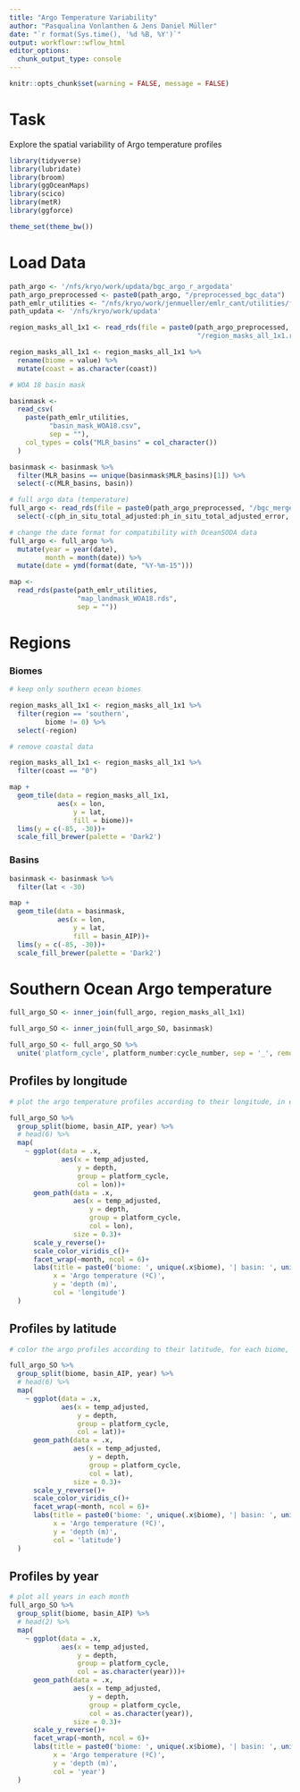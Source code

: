 ```yaml
---
title: "Argo Temperature Variability"
author: "Pasqualina Vonlanthen & Jens Daniel Müller"
date: "`r format(Sys.time(), '%d %B, %Y')`"
output: workflowr::wflow_html
editor_options:
  chunk_output_type: console
---
```


```r
knitr::opts_chunk$set(warning = FALSE, message = FALSE)
```

# Task 

Explore the spatial variability of Argo temperature profiles 

```r

library(tidyverse)
library(lubridate)
library(broom)
library(ggOceanMaps)
library(scico)
library(metR)
library(ggforce)
```

```r

theme_set(theme_bw())

```

# Load Data 

```r

path_argo <- '/nfs/kryo/work/updata/bgc_argo_r_argodata'
path_argo_preprocessed <- paste0(path_argo, "/preprocessed_bgc_data")
path_emlr_utilities <- "/nfs/kryo/work/jenmueller/emlr_cant/utilities/files/"
path_updata <- '/nfs/kryo/work/updata'
```

```r

region_masks_all_1x1 <- read_rds(file = paste0(path_argo_preprocessed,
                                               "/region_masks_all_1x1.rds"))

region_masks_all_1x1 <- region_masks_all_1x1 %>%
  rename(biome = value) %>% 
  mutate(coast = as.character(coast))

# WOA 18 basin mask

basinmask <-
  read_csv(
    paste(path_emlr_utilities,
          "basin_mask_WOA18.csv",
          sep = ""),
    col_types = cols("MLR_basins" = col_character())
  )

basinmask <- basinmask %>%
  filter(MLR_basins == unique(basinmask$MLR_basins)[1]) %>% 
  select(-c(MLR_basins, basin))

# full argo data (temperature)
full_argo <- read_rds(file = paste0(path_argo_preprocessed, "/bgc_merge_flag_A.rds")) %>% 
  select(-c(ph_in_situ_total_adjusted:ph_in_situ_total_adjusted_error, profile_ph_in_situ_total_qc))

# change the date format for compatibility with OceanSODA data
full_argo <- full_argo %>%
  mutate(year = year(date),
         month = month(date)) %>%
  mutate(date = ymd(format(date, "%Y-%m-15")))

map <-
  read_rds(paste(path_emlr_utilities,
                 "map_landmask_WOA18.rds",
                 sep = ""))

```

# Regions 

### Biomes 

```r

# keep only southern ocean biomes 

region_masks_all_1x1 <- region_masks_all_1x1 %>%
  filter(region == 'southern',
         biome != 0) %>% 
  select(-region)

# remove coastal data 

region_masks_all_1x1 <- region_masks_all_1x1 %>% 
  filter(coast == "0")
```

```r

map +
  geom_tile(data = region_masks_all_1x1, 
            aes(x = lon, 
                y = lat, 
                fill = biome))+
  lims(y = c(-85, -30))+
  scale_fill_brewer(palette = 'Dark2')

```

### Basins

```r

basinmask <- basinmask %>%
  filter(lat < -30)
```

```r

map +
  geom_tile(data = basinmask, 
            aes(x = lon, 
                y = lat, 
                fill = basin_AIP))+
  lims(y = c(-85, -30))+
  scale_fill_brewer(palette = 'Dark2')
```

# Southern Ocean Argo temperature 

```r

full_argo_SO <- inner_join(full_argo, region_masks_all_1x1)

full_argo_SO <- inner_join(full_argo_SO, basinmask)

full_argo_SO <- full_argo_SO %>% 
  unite('platform_cycle', platform_number:cycle_number, sep = '_', remove = FALSE)
```

## Profiles by longitude 

```r

# plot the argo temperature profiles according to their longitude, in each biome, basin, and year

full_argo_SO %>% 
  group_split(biome, basin_AIP, year) %>% 
  # head(6) %>% 
  map(
    ~ ggplot(data = .x,
             aes(x = temp_adjusted,
                 y = depth,
                 group = platform_cycle,
                 col = lon))+
      geom_path(data = .x,
                aes(x = temp_adjusted,
                    y = depth,
                    group = platform_cycle,
                    col = lon), 
                size = 0.3)+
      scale_y_reverse()+
      scale_color_viridis_c()+
      facet_wrap(~month, ncol = 6)+
      labs(title = paste0('biome: ', unique(.x$biome), '| basin: ', unique(.x$basin_AIP), ' |', unique(.x$year)),
           x = 'Argo temperature (ºC)',
           y = 'depth (m)',
           col = 'longitude')
  )
```

## Profiles by latitude 

```r

# color the argo profiles according to their latitude, for each biome, basin, and year 

full_argo_SO %>% 
  group_split(biome, basin_AIP, year) %>% 
  # head(6) %>% 
  map(
    ~ ggplot(data = .x,
             aes(x = temp_adjusted,
                 y = depth,
                 group = platform_cycle,
                 col = lat))+
      geom_path(data = .x,
                aes(x = temp_adjusted,
                    y = depth,
                    group = platform_cycle,
                    col = lat), 
                size = 0.3)+
      scale_y_reverse()+
      scale_color_viridis_c()+
      facet_wrap(~month, ncol = 6)+
      labs(title = paste0('biome: ', unique(.x$biome), '| basin: ', unique(.x$basin_AIP), ' |', unique(.x$year)),
           x = 'Argo temperature (ºC)',
           y = 'depth (m)',
           col = 'latitude')
  )


```

## Profiles by year

```r

# plot all years in each month 
full_argo_SO %>% 
  group_split(biome, basin_AIP) %>% 
  # head(2) %>% 
  map(
    ~ ggplot(data = .x,
             aes(x = temp_adjusted,
                 y = depth,
                 group = platform_cycle,
                 col = as.character(year)))+
      geom_path(data = .x,
                aes(x = temp_adjusted,
                    y = depth,
                    group = platform_cycle,
                    col = as.character(year)), 
                size = 0.3)+
      scale_y_reverse()+
      facet_wrap(~month, ncol = 6)+
      labs(title = paste0('biome: ', unique(.x$biome), '| basin: ', unique(.x$basin_AIP)),
           x = 'Argo temperature (ºC)',
           y = 'depth (m)',
           col = 'year')
  )
```

